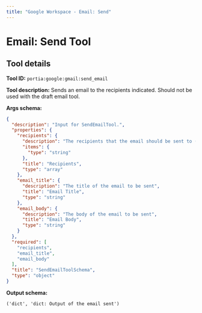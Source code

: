 ```yaml
---
title: "Google Workspace - Email: Send"
---
```

<!-- WARNING: This file is auto-generated by generate_tool_docs.py. Do not edit manually. -->


# Email: Send Tool

<Intro />

## Tool details
**Tool ID:** `portia:google:gmail:send_email`

**Tool description:** Sends an email to the recipients indicated. Should not be used with the draft email tool.

**Args schema:**
```json
{
  "description": "Input for SendEmailTool.",
  "properties": {
    "recipients": {
      "description": "The recipients that the email should be sent to (should be a list of email addresses)",
      "items": {
        "type": "string"
      },
      "title": "Recipients",
      "type": "array"
    },
    "email_title": {
      "description": "The title of the email to be sent",
      "title": "Email Title",
      "type": "string"
    },
    "email_body": {
      "description": "The body of the email to be sent",
      "title": "Email Body",
      "type": "string"
    }
  },
  "required": [
    "recipients",
    "email_title",
    "email_body"
  ],
  "title": "SendEmailToolSchema",
  "type": "object"
}
```

**Output schema:**
```
('dict', 'dict: Output of the email sent')
```
